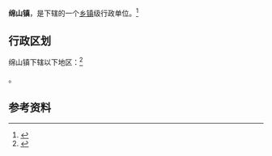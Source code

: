 {{中国乡级行政区
|景观照片文件名 = 
|景观照片描述 = 
|汉语拼音 = 
|其他语言 = 
|其他语言名称 = 
|旧称 = 
|地名出处 = 
|位置图文件名 = 
|位置图描述 = 
|自定义图片= 
|建置时间 = 
|政府驻地 = 
|毗邻 = 
|总面积 = 
|总人口 = 
|总人口年份 = 
|户籍人口 = 
|户籍人口年份 = 
|常住人口 = 
|常住人口年份 = 
|人口密度 = 
|GDP = 
|GDP年份 = 
|邮政编码 = 
|电话区号 = 354
|官方网站 = 
|网站名称 = 
|14/07/81/105/000}}

'''绵山镇'''，是{{PRC admin/fullname|14/07/81/105/000|3}}下辖的一个[[乡镇|乡镇]]级行政单位。<ref>{{PRC admin/ref sgc|{{PRC admin/parent|14/07/81/105/000}}}}</ref>

== 行政区划 ==

绵山镇下辖以下地区：<ref>{{PRC admin/ref sgc|14/07/81/105/000}}</ref>

{{PRC admin/children|14/07/81/105/000}}。

== 参考资料 ==

{{reflist}}

{{行政区划小作品}}
{{PRC admin/navcat|14/07/81/105/000}}